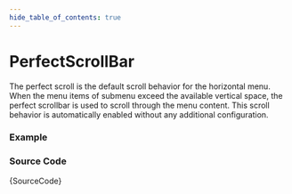 ```yaml
---
hide_table_of_contents: true
---
```



# PerfectScrollBar

The perfect scroll is the default scroll behavior for the horizontal menu. When the menu items of submenu exceed the available vertical space, the perfect scrollbar is used to scroll through the menu content. This scroll behavior is automatically enabled without any additional configuration.

### Example

<IframeWindow url='https://demos.themeselection.com/materio-mui-react-nextjs-admin-template/demo-1/en/menu-examples/horizontal-menu/menu-scroll/perfect-scroll' />

### Source Code

<TsToJsCodeSnippet>{SourceCode}</TsToJsCodeSnippet>
